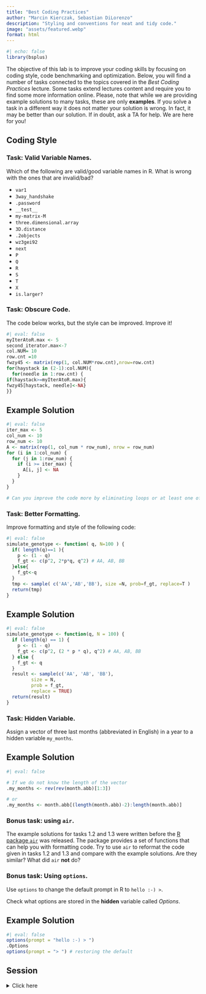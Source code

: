 ```yaml
---
title: "Best Coding Practices"
author: "Marcin Kierczak, Sebastian DiLorenzo"
description: "Styling and conventions for neat and tidy code."
image: "assets/featured.webp"
format: html
---
```


```r
#| echo: false
library(bsplus)
```

::: {.callout-note}
The objective of this lab is to improve your coding skills by focusing on coding style, code benchmarking and optimization. Below, you will find a number of tasks connected to the topics covered in the *Best Coding Practices* lecture. Some tasks extend lectures content and require you to find some more information online. Please, note that while we are providing example solutions to many tasks, these are only **examples**. If you solve a task in a different way it does not matter your solution is wrong. In fact, it may be better than our solution. If in doubt, ask a TA for help. We are here for you!
:::

## Coding Style

### Task: Valid Variable Names.

Which of the following are valid/good variable names in R. What is wrong with the ones that are invalid/bad?

- `var1`
- `3way_handshake`
- `.password`
- `__test__`
- `my-matrix-M`
- `three.dimensional.array`
- `3D.distance`
- `.2objects`
- `wz3gei92`
- `next`
- `P`
- `Q`
- `R`
- `S`
- `T`
- `X`
- `is.larger?`

### Task: Obscure Code.

The code below works, but the style can be improved. Improve it!

```r
#| eval: false
myIterAtoR.max <- 5
second_iterator.max<-7
col.NUM= 10
row.cnt =10
fwzy45 <- matrix(rep(1, col.NUM*row.cnt),nrow=row.cnt)
for(haystack in (2-1):col.NUM){
  for(needle in 1:row.cnt) {
if(haystack>=myIterAtoR.max){
fwzy45[haystack, needle]<-NA}
}}
```

::: {.callout-tip collapse="true"}

## Example Solution

```r
#| eval: false
iter_max <- 5
col_num <- 10
row_num <- 10
A <- matrix(rep(1, col_num * row_num), nrow = row_num)
for (i in 1:col_num) {
  for (j in 1:row_num) {
    if (i >= iter_max) {
      A[i, j] <- NA
    }
  }
}

# Can you improve the code more by eliminating loops or at least one of them?
```

:::

### Task: Better Formatting.

Improve formatting and style of the following code:

```r
#| eval: false         
simulate_genotype <- function( q, N=100 ) {
  if( length(q)==1 ){
    p <- (1 - q)
    f_gt <- c(p^2, 2*p*q, q^2) # AA, AB, BB
  }else{
    f_gt<-q
  }
  tmp <- sample( c('AA','AB','BB'), size =N, prob=f_gt, replace=T )
  return(tmp)
}
```

::: {.callout-tip collapse="true"}

## Example Solution

```r
#| eval: false
simulate_genotype <- function(q, N = 100) {
  if (length(q) == 1) {
    p <- (1 - q)
    f_gt <- c(p^2, (2 * p * q), q^2) # AA, AB, BB
  } else {
    f_gt <- q
  }
  result <- sample(c('AA', 'AB', 'BB'), 
         size = N, 
         prob = f_gt, 
         replace = TRUE)
  return(result)
}
```

:::

### Task: Hidden Variable.

Assign a vector of three last months (abbreviated in English) in a year to a hidden variable `my_months`.

::: {.callout-tip collapse="true"}

## Example Solution

```r
#| eval: false

# If we do not know the length of the vector
.my_months <- rev(rev(month.abb)[1:3])

# or
.my_months <- month.abb[(length(month.abb)-2):length(month.abb)]
```

:::

<!-- 
### Task: Pipeline-friendly Function.

Modify the function below so that it works with R pipes `%>%`:

```r
#| eval: false
my_filter <- function(threshold = 1, x, scalar = 5) {
  x[x >= threshold] <- NA 
  x <- x * scalar
  return(x)
}
```

::: {.callout-note}
## Necessary Packages
You need to have the `magrittr` or `tidyverse` package loaded in order to be able to use the pipe `%>%`!
:::

::: {.callout-tip collapse="true"}

## Example Solution

```r
#| eval: false

my_filter <- function(x, threshold = 1, scalar = 5) {
  x[x >= threshold] <- NA 
  x * scalar
}

# Test:
c(-5, 5) %>% my_filter()
```

:::
-->

<!--
### Task: Untidy Code?

Is the code below correct? Can it be improved?

```r
#| eval: false
simulate_phenotype <- function(pop_params, gp_map, gtype) {
  pop_mean <- pop_params[1]
  pop_var <- pop_params[2]
  pheno <- rnorm(n = N, mean = pop_mean, sd = sqrt(pop_var))
  effect <- rep(0, times = length(N))
  for (gt_iter in c('AA', 'AB', 'BB')) {
    effect[gtype == gt_iter] <- rnorm(n = sum(gtype == gt_iter), 
                                      mean = gp_map[gt_iter, 'mean_eff'], 
                                      sd = sqrt(gp_map[gt_iter, 'var_eff']))
  }
  dat <- data.frame(gt = gtype, raw_pheno = pheno, effect = effect, pheno = pheno + effect)
  return(dat)
}
```

::: {.callout-tip collapse="true"}

## Example Solution

```r
#| eval: false
Maybe some small improvements can be done, but in principle the code is clean! Except that... the N is not initialized anywhere.
```

:::

## Structuring the Code

### Task: Computing Variance.

Write a modular code (function or functions) that computes the sample standard deviation given a vector of numbers. Decide how to logically structure the code. Assume there are no built-in R functions for computing mean and variance available. The formula for variance is: $SD = \sqrt{\frac{\Sigma_{i=1}^{N}(x_i - \bar{x})^2}{N-1}}$. Standard deviation is $Var=SD^2$.


::: {.callout-note}
Consider that you may want to re-use some computed values in future, e.g. variance.
:::

::: {.callout-tip collapse="true"}

## Example Solution

```r
#| eval: false
sample_mean <- function(x) {
  sum(x) / length(x)
} 

sum_squared_deviations <- function(x) {
  tmp <- (x - sample_mean(x))^2
  sum(tmp)
}

std_dev <- function(x) {
  sqrt(sum_squared_deviations(x) / (length(x) - 1))
}

variance <- function(x) {
  std_dev(x)^2
}
```

:::

### Task: Writing a Wrapper Function.

You found two functions in two different packages: the `randomSampleInt` function that generates a random sample of integer numbers and the `randomSampleLetter` function for generating a random sample of letters. Unfortunately, the functions are called in different ways which you want to unify in order to use them interchangeably in your code. Write a wrapper function around the `randomSampleLetter` that will provide the same interface to the function as the `randomSampleInt`. Also, the `randomSampleLetter` cannot handle the seed. Can you add this feature to your wrapper?

```r
#| eval: false
randomSampleInt <- function(x, verbose, length, seed = 42) {
  if (verbose) {
    print(paste0('Generating random sample of ', length, ' integers using seed ', seed))
  }
  set.seed(seed)
  sampleInt <- sample(x = x, size = length, replace = TRUE)
  return(sampleInt)
} 

randomSampleLetter <- function(N, silent=T, lett) {
  if (!silent) {
    print(paste0('Generating random sample of ', N, ' letters.'))
  }
  sample <- sample(x = lett, size = N, replace = TRUE)
  return(sample)
}
```

::: {.callout-tip collapse="true"}

## Example Solution

```r
#| eval: false
randomSampleLetterWrapper <- function(x, verbose, length, seed = 42) {
  set.seed(seed)
  randomSampleLetter(N = length, silent = !verbose, lett = x)
}
```

:::

### Task: Customizing `plot`.

Write a wrapper around the `graphics::plot` function that modifies its default behavior so that it plots red crosses instead of black points. Do it in a way that enables the user to modify other function arguments.

::: {.callout-tip}
You may want to have a look at `graphics::plot.default`.
:::

::: {.callout-tip collapse="true"}

## Example Solution

```r
#| eval: false
my_plot <- function(x, ...) {
  plot(x, pch = 3, col = 'red', ...) 
}
```

:::

### Bonus task: Adding Arguments to a Function.

What if you want to pass some additional parameters to a function and, sadly, the authors forgot to add `...` to the list of function arguments. There is a way out -- you can bind extra arguments supplied as `alist` structure to the original function arguments retrieved by `formals`. Try to fix the function below, so that the call `red_plot(1, 1, col = 'red', pch = 19)` will result in points being represented by red circles. Do use `alist` and `formals` and do not edit the `red_plot` itself!

::: {.callout-tip}
Read help for `alist` and `formals`.
:::

Original function:

```r
#| eval: false
red_plot <- function(x, y) { 
  plot(x, y, las=1, cex.axis=.8, ...)
}
```

::: {.callout-tip collapse="true"}

## Example Solution

```r
#| eval: false
red_plot <- function(x, y) { 
  plot(x, y, las = 1, cex.axis = .8, ...)
}

red_plot(1, 1, col = 'red', pch = 19) # Does not work.
formals(red_plot) <- c(formals(red_plot), alist(... = )) # Fix.
red_plot(1, 1, col = 'red', pch = 19) # Works!
```

:::
-->

### Bonus task: using `air`.

The example solutions for tasks 1.2 and 1.3 were written before the [R package `air`](https://posit-dev.github.io/air/editor-rstudio.html) was released. The package provides a set of functions that can help you with formatting code. Try to use `air` to reformat the code given in tasks 1.2 and 1.3 and compare with the example solutions. Are they similar? What did `air` **not** do?

### Bonus task: Using `options`.

Use `options` to change the default prompt in R to `hello :-) >`.

::: {.callout-tip}
Check what options are stored in the **hidden** variable called *Options*.
:::

::: {.callout-tip collapse="true"}

## Example Solution

```r
#| eval: false
options(prompt = "hello :-) > ")
.Options
options(prompt = "> ") # restoring the default
```

:::

## Session

<details>
  <summary>Click here</summary>

```r
#| label: session

sessionInfo()
```

</details>
